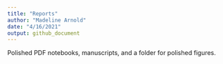 ```yaml
---
title: "Reports"
author: "Madeline Arnold"
date: "4/16/2021"
output: github_document
---
```

Polished PDF notebooks, manuscripts, and a folder for polished figures.